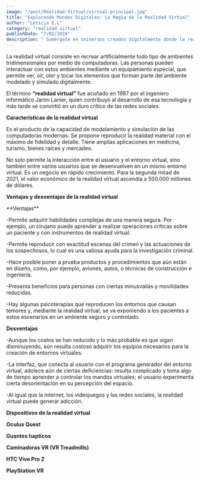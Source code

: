 ```yaml
---
image: "/post/Realidad-Virtual/virtual-principal.jpg"
title: "Explorando Mundos Digitales: La Magia de la Realidad Virtual"
author: "Leticia E.L"
category: "realidad virtual"
publishDate: "7/02/2024"
description: " Sumérgete en universos creados digitalmente donde la realidad y la imaginación se fusionan, ofreciendo experiencias inmersivas que desafían los límites de lo posible."
---
```


<ImageMDX
  src="/post/Realidad-Virtual/virtual1.jpg"
  alt="virtual"
  width={800}
  height={400}
/>

<Parrafo>
La realidad virtual consiste en recrear artificialmente todo tipo de ambientes tridimensionales por medio de computadoras. Las personas pueden interactuar con estos ambientes mediante un equipamiento especial, que permite ver, oír, oler y tocar los elementos que forman parte del ambiente modelado y simulado digitalmente.

El término **“realidad virtual”** fue acuñado en 1987 por el ingeniero informático Jaron Lanier, quien contribuyó al desarrollo de esa tecnología y más tarde se convirtió en un duro crítico de las redes sociales.

</Parrafo>

<SubSeccion> **Características de la realidad virtual** </SubSeccion>

Es el producto de la capacidad de modelamiento y simulación de las computadoras modernas.
Se propone reproducir la realidad material con el máximo de fidelidad y detalle.
Tiene amplias aplicaciones en medicina, turismo, bienes raíces y mercadeo.

No solo permite la interacción entre el usuario y el entorno virtual, sino también entre varios usuarios que se desenvuelven en un mismo entorno virtual.
Es un negocio en rápido crecimiento. Para la segunda mitad de 2021, el valor económico de la realidad virtual ascendía a 500.000 millones de dólares.

<SubSeccion> **Ventajas y desventajas de la realidad virtual** </SubSeccion>

<Parrafo>
**Ventajas**

-Permite adquirir habilidades complejas de una manera segura. Por ejemplo, un cirujano puede aprender a realizar operaciones críticas sobre un paciente y con instrumentos de realidad virtual.

-Permite reproducir con exactitud escenas del crimen y las actuaciones de los sospechosos, lo cual es una valiosa ayuda para la investigación criminal.

-Hace posible poner a prueba productos y procedimientos que aún están en diseño, como, por ejemplo, aviones, autos, o técnicas de construcción e ingeniería.

-Presenta beneficios para personas con ciertas minusvalías y movilidades reducidas.

-Hay algunas psicoterapias que reproducen los entornos que causan temores y, mediante la realidad virtual, se va exponiendo a los pacientes a estos escenarios en un ambiente seguro y controlado.

**Desventajas**

-Aunque los costos se han reducido y lo más probable es que sigan disminuyendo, aún resulta costoso adquirir los equipos necesarios para la creación de entornos virtuales.

-La interfaz, que conecta al usuario con el programa generador del entorno virtual, adolece aún de ciertas deficiencias: resulta complicado y toma algo de tiempo aprender a controlar los mandos virtuales; el usuario experimenta cierta desorientación en su percepción del espacio.

-Al igual que la internet, los videojuegos y las redes sociales, la realidad virtual puede generar adicción.

</Parrafo>

<SubSeccion> **Dispositivos de la realidad virtual** </SubSeccion>

<SubSeccion>**Oculus Quest**</SubSeccion>

<ImageMDX
  src="/post/Realidad-Virtual/virtual2.png"
  alt="virtual"
  width={800}
  height={400}
/>

<SubSeccion>**Guantes hapticos**</SubSeccion>

<ImageMDX
  src="/post/Realidad-Virtual/virtual3.jpg"
  alt="virtual"
  width={800}
  height={400}
/>

<SubSeccion>**Caminadoras VR (VR Treadmills)**</SubSeccion>

<ImageMDX
  src="/post/Realidad-Virtual/virtual4.jpg"
  alt="virtual"
  width={800}
  height={400}
/>

<SubSeccion> **HTC Vive Pro 2**</SubSeccion>

<ImageMDX
  src="/post/Realidad-Virtual/virtual5.png"
  alt="virtual"
  width={800}
  height={400}
/>

<SubSeccion>**PlayStation VR**</SubSeccion>

<ImageMDX
  src="/post/Realidad-Virtual/virtual6.jpg"
  alt="virtual"
  width={800}
  height={400}
/>
